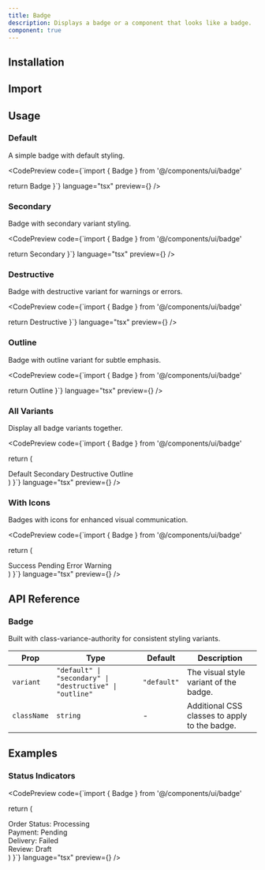 ```yaml
---
title: Badge
description: Displays a badge or a component that looks like a badge.
component: true
---
```


## Installation

<CodePreview code="npx krypton-ui@latest add badge" language="bash" />

## Import

<CodePreview code="import { Badge } from '@/components/ui/badge'" language="tsx" />

## Usage

### Default

A simple badge with default styling.

<CodePreview 
  code={`import { Badge } from '@/components/ui/badge'

  return <Badge>Badge</Badge>
}`} 
  language="tsx" 
  preview={<BadgeDefault />} 
/>

### Secondary

Badge with secondary variant styling.

<CodePreview 
  code={`import { Badge } from '@/components/ui/badge'

  return <Badge variant="secondary">Secondary</Badge>
}`} 
  language="tsx" 
  preview={<BadgeSecondary />} 
/>

### Destructive

Badge with destructive variant for warnings or errors.

<CodePreview 
  code={`import { Badge } from '@/components/ui/badge'

  return <Badge variant="destructive">Destructive</Badge>
}`} 
  language="tsx" 
  preview={<BadgeDestructive />} 
/>

### Outline

Badge with outline variant for subtle emphasis.

<CodePreview 
  code={`import { Badge } from '@/components/ui/badge'

  return <Badge variant="outline">Outline</Badge>
}`} 
  language="tsx" 
  preview={<BadgeOutline />} 
/>

### All Variants

Display all badge variants together.

<CodePreview 
  code={`import { Badge } from '@/components/ui/badge'

  return (
    <div className="flex items-center space-x-2">
      <Badge variant="default">Default</Badge>
      <Badge variant="secondary">Secondary</Badge>
      <Badge variant="destructive">Destructive</Badge>
      <Badge variant="outline">Outline</Badge>
    </div>
  )
}`} 
  language="tsx" 
  preview={<BadgeVariants />} 
/>

### With Icons

Badges with icons for enhanced visual communication.

<CodePreview 
  code={`import { Badge } from '@/components/ui/badge'

  return (
    <div className="flex items-center space-x-2">
      <Badge variant="default" className="flex items-center gap-1">
        <CheckCircle className="h-3 w-3" />
        Success
      </Badge>
      <Badge variant="secondary" className="flex items-center gap-1">
        <Clock className="h-3 w-3" />
        Pending
      </Badge>
      <Badge variant="destructive" className="flex items-center gap-1">
        <XCircle className="h-3 w-3" />
        Error
      </Badge>
      <Badge variant="outline" className="flex items-center gap-1">
        <AlertCircle className="h-3 w-3" />
        Warning
      </Badge>
    </div>
  )
}`} 
  language="tsx" 
  preview={<BadgeWithIcons />} 
/>

## API Reference

### Badge

Built with class-variance-authority for consistent styling variants.

| Prop | Type | Default | Description |
| --- | --- | --- | --- |
| `variant` | `"default" \| "secondary" \| "destructive" \| "outline"` | `"default"` | The visual style variant of the badge. |
| `className` | `string` | - | Additional CSS classes to apply to the badge. |

## Examples

### Status Indicators

<CodePreview 
  code={`import { Badge } from '@/components/ui/badge'

  return (
    <div className="space-y-4">
      <div className="flex items-center space-x-2">
        <span className="text-sm font-medium">Order Status:</span>
        <Badge variant="default">Processing</Badge>
      </div>
      <div className="flex items-center space-x-2">
        <span className="text-sm font-medium">Payment:</span>
        <Badge variant="secondary">Pending</Badge>
      </div>
      <div className="flex items-center space-x-2">
        <span className="text-sm font-medium">Delivery:</span>
        <Badge variant="destructive">Failed</Badge>
      </div>
      <div className="flex items-center space-x-2">
        <span className="text-sm font-medium">Review:</span>
        <Badge variant="outline">Draft</Badge>
      </div>
    </div>
  )
}`} 
  language="tsx" 
  preview={<StatusIndicators />} 
/>
